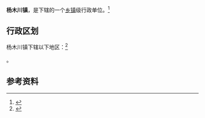 {{中国乡级行政区|21/06/24/113/000}}

'''杨木川镇'''，是{{PRC admin/fullname|21/06/24/113/000|3}}下辖的一个[[乡镇|乡镇]]级行政单位。<ref>{{PRC admin/ref sgc|{{PRC admin/parent|21/06/24/113/000}}}}</ref>

== 行政区划 ==

杨木川镇下辖以下地区：<ref>{{PRC admin/ref sgc|21/06/24/113/000}}</ref>

{{PRC admin/children|21/06/24/113/000}}。

== 参考资料 ==

{{reflist}}

{{行政区划小作品}}
{{PRC admin/navcat|21/06/24/113/000}}